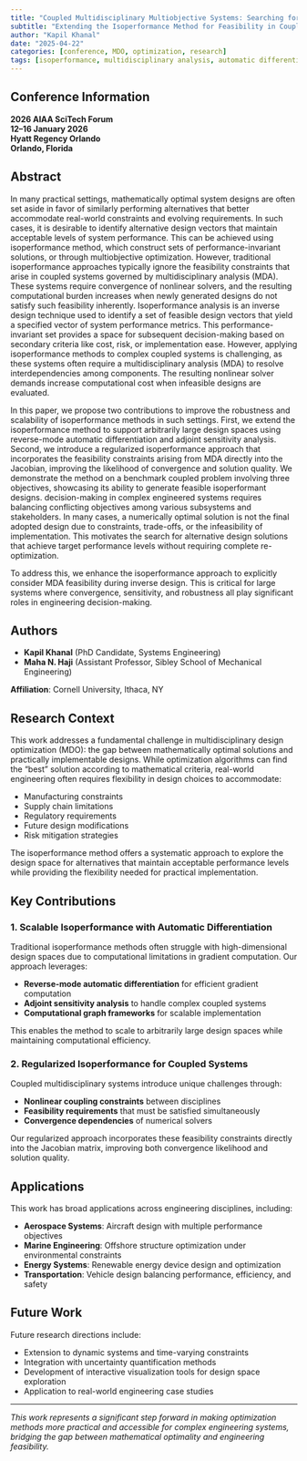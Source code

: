 ```yaml
---
title: "Coupled Multidisciplinary Multiobjective Systems: Searching for Similarly Performing System Designs"
subtitle: "Extending the Isoperformance Method for Feasibility in Coupled Multidisciplinary Systems"
author: "Kapil Khanal"
date: "2025-04-22"
categories: [conference, MDO, optimization, research]
tags: [isoperformance, multidisciplinary analysis, automatic differentiation, adjoint methods, feasibility constraints]
---
```


## Conference Information

**2026 AIAA SciTech Forum**  
**12–16 January 2026**  
**Hyatt Regency Orlando**  
**Orlando, Florida**

## Abstract

In many practical settings, mathematically optimal system designs are often set aside in favor of similarly performing alternatives that better accommodate real-world constraints and evolving requirements. In such cases, it is desirable to identify alternative design vectors that maintain acceptable levels of system performance. This can be achieved using isoperformance method, which construct sets of performance-invariant solutions, or through multiobjective optimization. However, traditional isoperformance approaches typically ignore the feasibility constraints that arise in coupled systems governed by multidisciplinary analysis (MDA). These systems require convergence of nonlinear solvers, and the resulting computational burden increases when newly generated designs do not satisfy such feasibility inherently. Isoperformance analysis is an inverse design technique used to identify a set of feasible design vectors that yield a specified vector of system performance metrics. This performance-invariant set provides a space for subsequent decision-making based on secondary criteria like cost, risk, or implementation ease. However, applying isoperformance methods to complex coupled systems is challenging, as these systems often require a multidisciplinary analysis (MDA) to resolve interdependencies among components. The resulting nonlinear solver demands increase computational cost when infeasible designs are evaluated. 

In this paper, we propose two contributions to improve the robustness and scalability of isoperformance methods in such settings. First, we extend the isoperformance method to support arbitrarily large design spaces using reverse-mode automatic differentiation and adjoint sensitivity analysis. Second, we introduce a regularized isoperformance approach that incorporates the feasibility constraints arising from MDA directly into the Jacobian, improving the likelihood of convergence and solution quality. We demonstrate the method on a benchmark coupled problem involving three objectives, showcasing its ability to generate feasible isoperformant designs. 
\lettrine{M}{ulticriteria} decision-making in complex engineered systems requires balancing conflicting objectives among various subsystems and stakeholders. In many cases, a numerically optimal solution is not the final adopted design due to constraints, trade-offs, or the infeasibility of implementation. This motivates the search for alternative design solutions that achieve target performance levels without requiring complete re-optimization. 


To address this, we enhance the isoperformance approach to explicitly consider MDA feasibility during inverse design. This is critical for large systems where convergence, sensitivity, and robustness all play significant roles in engineering decision-making.


## Authors

- **Kapil Khanal** (PhD Candidate, Systems Engineering)
- **Maha N. Haji** (Assistant Professor, Sibley School of Mechanical Engineering)

**Affiliation**: Cornell University, Ithaca, NY

## Research Context

This work addresses a fundamental challenge in multidisciplinary design optimization (MDO): the gap between mathematically optimal solutions and practically implementable designs. While optimization algorithms can find the "best" solution according to mathematical criteria, real-world engineering often requires flexibility in design choices to accommodate:

- Manufacturing constraints
- Supply chain limitations  
- Regulatory requirements
- Future design modifications
- Risk mitigation strategies

The isoperformance method offers a systematic approach to explore the design space for alternatives that maintain acceptable performance levels while providing the flexibility needed for practical implementation.

## Key Contributions

### 1. Scalable Isoperformance with Automatic Differentiation

Traditional isoperformance methods often struggle with high-dimensional design spaces due to computational limitations in gradient computation. Our approach leverages:

- **Reverse-mode automatic differentiation** for efficient gradient computation
- **Adjoint sensitivity analysis** to handle complex coupled systems
- **Computational graph frameworks** for scalable implementation

This enables the method to scale to arbitrarily large design spaces while maintaining computational efficiency.

### 2. Regularized Isoperformance for Coupled Systems

Coupled multidisciplinary systems introduce unique challenges through:

- **Nonlinear coupling constraints** between disciplines
- **Feasibility requirements** that must be satisfied simultaneously
- **Convergence dependencies** of numerical solvers

Our regularized approach incorporates these feasibility constraints directly into the Jacobian matrix, improving both convergence likelihood and solution quality.


## Applications

This work has broad applications across engineering disciplines, including:

- **Aerospace Systems**: Aircraft design with multiple performance objectives
- **Marine Engineering**: Offshore structure optimization under environmental constraints
- **Energy Systems**: Renewable energy device design and optimization
- **Transportation**: Vehicle design balancing performance, efficiency, and safety

## Future Work

Future research directions include:

- Extension to dynamic systems and time-varying constraints
- Integration with uncertainty quantification methods
- Development of interactive visualization tools for design space exploration
- Application to real-world engineering case studies

---

*This work represents a significant step forward in making optimization methods more practical and accessible for complex engineering systems, bridging the gap between mathematical optimality and engineering feasibility.* 